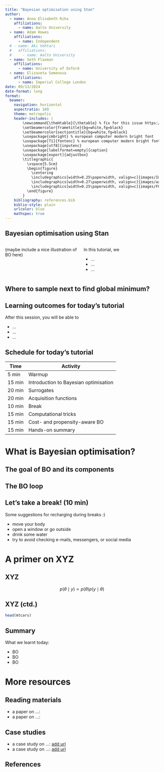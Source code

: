 ```yaml
---
title: "Bayesian optimisation using Stan"
author: 
  - name: Anna Elisabeth Riha
    affiliations:
      - name: Aalto University
  - name: Adam Howes
    affiliations:
      - name: Independent
  # - name: Aki Vehtari
  #   affiliations:
  #     - name: Aalto University
  - name: Seth Flaxman
    affiliations:
      - name: University of Oxford
  - name: Elizaveta Semenova
    affiliations:
      - name: Imperial College London
date: 09/13/2024
date-format: long
format: 
  beamer:
    navigation: horizontal
    aspectratio: 169
    theme: metropolis
    header-includes: |
        \newcommand{\theHtable}{\thetable} % fix for this issue https://github.com/quarto-dev/quarto-cli/issues/10019
        \setbeamercolor{frametitle}{bg=white,fg=black}
        \setbeamercolor{sectiontitle}{bg=white,fg=black}
        \usepackage{cmbright} % european computer modern bright font
        \usepackage[T1]{fontenc} % european computer modern bright font
        \usepackage[utf8]{inputenc}
        \usepackage[labelformat=empty]{caption}
        \usepackage[export]{adjustbox}
        \titlegraphic{
          \vspace{5.5cm}
          \begin{figure}
            \centering 
            \includegraphics[width=0.25\paperwidth, valign=c]{images/Imperial_logo.png}
            \includegraphics[width=0.27\paperwidth, valign=c]{images/aaltologo.pdf}
            \includegraphics[width=0.25\paperwidth, valign=c]{images/FCAI_logo_purple.png}
          \end{figure}
        }
    bibliography: references.bib
    biblio-style: plain
    urlcolor: blue
    mathspec: true
---
```


## Bayesian optimisation using Stan

:::: {.columns}

::: {.column width="48%"}

(maybe include a nice illustration of BO here)

:::

::: {.column width="50%"}

In this tutorial, we  

- ...
- ...
- ...
:::

::::

## Where to sample next to find global minimum? 
<!-- Ice-breaker: we show you function evaluation, tell us where to sample next to find global minimum 
-->

## Learning outcomes for today's tutorial

After this session, you will be able to 

- ...
- ...
- ...

## Schedule for today's tutorial

| Time   | Activity                              |
|--------|---------------------------------------|
| 5 min  | Warmup                                |
| 15 min | Introduction to Bayesian optimisation |
| 20 min | Surrogates                            |
| 20 min | Acquisition functions                 |
| 10 min | Break                                 |
| 15 min | Computational tricks                  |
| 15 min | Cost- and propensity-aware BO         |
| 15 min | Hands-on summary                      |

# What is Bayesian optimisation? 

## The goal of BO and its components

## The BO loop 

## Let's take a break! (10 min)

Some suggestions for recharging during breaks :)  

- move your body
- open a window or go outside 
- drink some water 
- try to avoid checking e-mails, messengers, or social media

# A primer on XYZ

## XYZ 

$$
p(\theta \mid y) \propto p(\theta) p(y \mid \theta)
$$

## XYZ (ctd.)

```r
head(mtcars)
```

## Summary

What we learnt today:

::: {.incremental}
- BO 
- BO 
- BO 
::: 

# More resources

## Reading materials

- a paper on ...: 
- a paper on ...: 

## Case studies

- a case study on ...: [add url]()
- a case study on ...: [add url]()

## References
